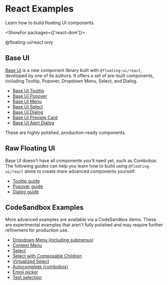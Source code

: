 <PageCard>

# React Examples

Learn how to build floating UI components.

<ShowFor packages={['react-dom']}>

<PackageLimited>@floating-ui/react only</PackageLimited>

</ShowFor>

</PageCard>

## Base UI

[Base UI](https://base-ui.com/react/overview/quick-start) is a
new component library built with `@floating-ui/react`, developed
by one of its authors. It offers a set of pre-built components,
including Tooltip, Popover, Dropdown Menu, Select, and Dialog.

- [Base UI Tooltip](https://base-ui.com/react/components/tooltip)
- [Base UI Popover](https://base-ui.com/react/components/popover)
- [Base UI Menu](https://base-ui.com/react/components/menu)
- [Base UI Select](https://base-ui.com/react/components/select)
- [Base UI Dialog](https://base-ui.com/react/components/dialog)
- [Base UI Preview Card](https://base-ui.com/react/components/preview-card)
- [Base UI Alert Dialog](https://base-ui.com/react/components/alert-dialog)

These are highly polished, production-ready components.

## Raw Floating UI

Base UI doesn't have all components you'll need yet, such as
Combobox. The following guides can help you learn how to build
using `@floating-ui/react` alone to create more advanced
components yourself:

- [Tooltip guide](/docs/tooltip)
- [Popover guide](/docs/popover)
- [Dialog guide](/docs/dialog)

## CodeSandbox Examples

More advanced examples are available via a CodeSandbox demo.
These are experimental examples that aren't fully polished and
may require further refinement for production use.

- [Dropdown Menu (including submenus)](https://codesandbox.io/s/admiring-lamport-5wt3yg?file=/src/DropdownMenu.tsx)
- [Context Menu](https://codesandbox.io/s/trusting-rui-2duieo?file=/src/ContextMenu.tsx)
- [Select](https://codesandbox.io/s/gallant-sea-rcg43b?file=/src/Select.tsx)
- [Select with Composable Children](https://codesandbox.io/s/floating-ui-react-select-with-composable-children-qsuw76?file=/src/App.tsx)
- [Virtualized Select](https://codesandbox.io/s/l10rjs?file=/src/App.tsx)
- [Autocomplete (combobox)](https://codesandbox.io/s/fragrant-water-bsuirj?file=/src/App.tsx)
- [Emoji picker](https://codesandbox.io/s/nameless-glade-kz3pfc?file=/src/App.tsx)
- [Text selection](https://codesandbox.io/s/floating-ui-react-range-selection-tkpj9v?file=/src/App.tsx)
